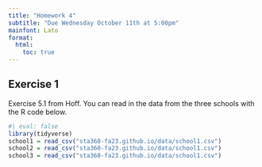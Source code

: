 ```yaml
---
title: "Homework 4"
subtitle: "Due Wednesday October 11th at 5:00pm"
mainfont: Lato
format: 
  html:
    toc: true
---
```


## Exercise 1

Exercise 5.1 from Hoff. You can read in the data from the three schools with the R code below.

```r
#| eval: false
library(tidyverse)
school1 = read_csv("sta360-fa23.github.io/data/school1.csv")
school2 = read_csv("sta360-fa23.github.io/data/school1.csv")
school3 = read_csv("sta360-fa23.github.io/data/school1.csv")
```

